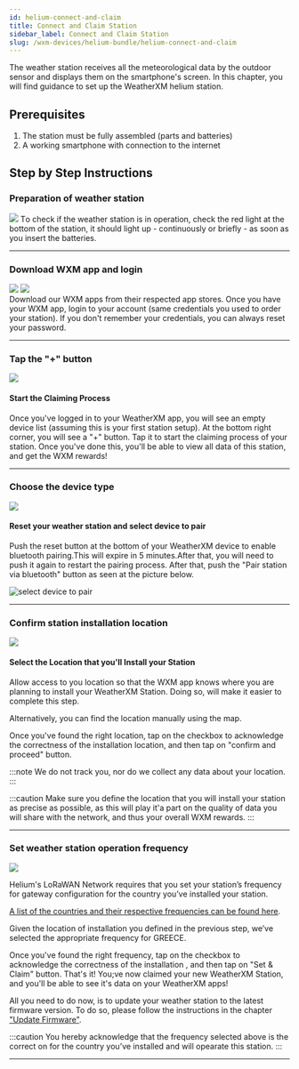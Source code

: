 ```yaml
---
id: helium-connect-and-claim
title: Connect and Claim Station
sidebar_label: Connect and Claim Station
slug: /wxm-devices/helium-bundle/helium-connect-and-claim
---
```



The weather station receives all the meteorological data by the outdoor sensor and displays them on the smartphone's screen.
In this chapter, you will find guidance to set up the WeatherXM helium station.

## Prerequisites

1. The station must be fully assembled (parts and batteries)
1. A working smartphone with connection to the internet

## Step by Step Instructions

### Preparation of weather station

<section class="explanation">
  <img class="marginTop" src={useBaseUrl("img/wxm-devices/helium-bundle/reset_station.svg")} />
  <span>
    Τo check if the weather station is in operation, check the red light at the bottom of the station, it should light up - continuously or briefly - as soon as you insert the batteries.

  </span>
</section>

<hr/>

### Download WXM app and login


<section class="explanation">
  <section class="app-store">
   <a href="https://play.google.com/store/apps/details?id=com.weatherxm.app&hl=en&gl=US" target="blank"><img src={useBaseUrl("img/wxm-devices/wifi-m5-bundle/google-play-badge.svg")}/></a>
   <a href="https://apps.apple.com/ie/app/weatherxm/id1629841929" target="blank"><img src={useBaseUrl("img/wxm-devices/wifi-m5-bundle/App_Store_Badge.svg")}/></a>

  </section>
  <span>
Download our WXM apps from their respected app stores. Once you have your WXM app, login to your account (same credentials you used to order your station). If you don't remember your credentials, you can always reset your password.
</span>
</section>

<hr/>

### Tap the "+" button

<section class="explanation">
  <img src={useBaseUrl("img/wxm-devices/wifi-m5-bundle/plus-button.png")} />
  <div>
    <h4>Start the Claiming Process</h4>
    <p>
      Once you've logged in to your WeatherXM app, you will see an empty device list (assuming this is your first station setup). At the bottom right corner, you will see a "+" button. Tap it to start the claiming process of your station. Once you've done this, you'll be able to view all data of this station, and get the WXM rewards!
    </p>
  </div>
</section>

<hr/>

### Choose the device type


<section class="explanation small-big">
  <img src={useBaseUrl("img/wxm-devices/helium-bundle/device-type.svg")} />
  <span>

#### Reset your weather station and select device to pair

Push the reset button at the bottom of your WeatherXM device to enable bluetooth pairing.This will expire in 5 minutes.After that, you will need to push it again to restart the pairing process.
After that, push the "Pair station via bluetooth" button as seen at the picture below.

![select device to pair](/img/wxm-devices/helium-bundle/select-device-to-pair.svg)
  </span>
</section>

<hr/>

### Confirm station installation location 


<section class="explanation small-big">
  <img src={useBaseUrl("img/wxm-devices/helium-bundle/confirm-location.svg")} />
  <span>

#### Select the Location that you'll Install your Station

Allow access to you location so that the WXM app knows where you are planning to install your WeatherXM Station. Doing so, will make it easier to complete this step.

Alternatively, you can find the location manually using the map.

Once you've found the right location, tap on the checkbox to acknowledge the correctness of the installation location, and then tap on "confirm and proceed" button.

:::note
We do not track you, nor do we collect any data about your location.
:::

:::caution
Make sure you define the location that you will install your station as precise as possible, as this will play it'a part on the quality of data you will share with the network, and thus your overall WXM rewards.
:::
  </span>
</section>

<hr/>

### Set weather station operation frequency 


<section class="explanation small-big">
  <img src={useBaseUrl("img/wxm-devices/helium-bundle/select-freq.svg")} />
  <span>


Helium's LoRaWAN Network requires that you set your station’s frequency for gateway configuration for the country you’ve installed your station.

[A list of the countries and their respective frequencies can be found here](/wallet/adding-wallet).

Given the location of installation you defined in the previous step, we’ve selected the appropriate frequency for GREECE.

Once you've found the right frequency, tap on the checkbox to acknowledge the correctness of the installation , and then tap on "Set & Claim" button.
That's it! You;ve now claimed your new WeatherXM Station, and you'll be able to see it's data on your WeatherXM apps!

All you need to do now, is to update your weather station to the latest firmware version. To do so, please follow the instructions in the chapter ["Update Firmware"](/wxm-devices/helium-bundle/helium-update-firmware/). 

:::caution
You hereby acknowledge that the frequency selected above is the correct on for the country you’ve installed and will opearate this station.
:::
  </span>
</section>

<hr/>